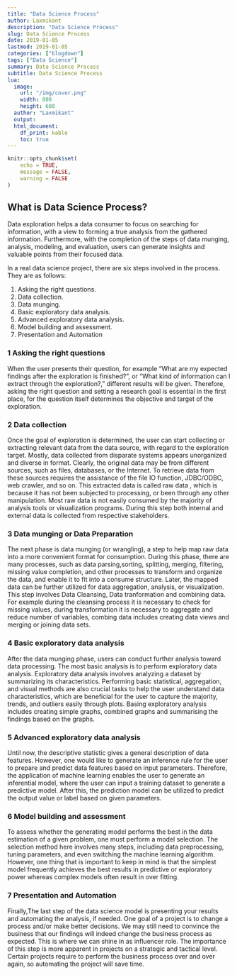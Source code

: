 ```yaml
---
title: "Data Science Process"
author: Laxmikant 
description: "Data Science Process"
slug: Data Science Process
date: 2019-01-05
lastmod: 2019-01-05
categories: ["blogdown"]
tags: ["Data Science"]
summary: Data Science Process
subtitle: Data Science Process
lua:
  image:
    url: "/img/cover.png"
    width: 800
    height: 600
  author: "Laxmikant"
  output:
  html_document:
    df_print: kable
    toc: true
---
```


<!--more-->


```r
knitr::opts_chunk$set(
	echo = TRUE,
	message = FALSE,
	warning = FALSE
)
```


## What is Data Science Process? 

Data exploration helps a data consumer to focus on searching for information, with a view to forming a true analysis from the gathered information. Furthermore, with the completion of the steps of data munging, analysis, modeling, and evaluation, users can generate insights and valuable points from their focused data.

In a real data science project, there are six steps involved in the
process. They are as follows:

1. Asking the right questions.
2. Data collection.
3. Data munging.
4. Basic exploratory data analysis.
5. Advanced exploratory data analysis.
6. Model building and assessment.
7. Presentation and Automation


### 1 Asking the right questions 

When the user presents their question, for example "What are my expected findings after the exploration is finished?", or "What kind of information can I extract through the
exploration?," different results will be given. Therefore, asking the right
question and setting a research goal is essential in the first place, for the question itself determines the objective and target of the exploration.


### 2 Data collection 

Once the goal of exploration is determined, the user can start collecting or extracting relevant data from the data source, with regard to the exploration target. Mostly, data collected from disparate systems appears unorganized and diverse in format. Clearly, the original data may be from different sources, such as files, databases, or the
Internet. To retrieve data from these sources requires the assistance of the file IO function, JDBC/ODBC, web crawler, and so on. This extracted data is called raw data , which is because it has not been subjected to processing, or been through any other manipulation. Most raw data is not easily consumed by the majority of analysis tools or visualization programs. During this step both internal and external data is collected from respective stakeholders.

### 3 Data munging or Data Preparation

The next phase is data munging (or wrangling), a step to help map raw data into a more convenient format for consumption. During this phase, there are many processes, such as data parsing,sorting, splitting, merging, filtering, missing value completion, and other processes to transform and organize the data, and enable it to fit into a consume structure. Later, the mapped data can be further utilized for data aggregation, analysis, or visualization. 
This step involves Data Cleansing, Data tranformation and combining data. For example during the cleansing process it is necessary to check for missing values, during transformation it is necessary to aggregate and reduce number of variables, combing data includes creating data views and merging or joining data sets.

### 4 Basic exploratory data analysis

After the data munging phase, users can conduct further analysis toward data processing. The most basic analysis is to perform exploratory data analysis. Exploratory data analysis involves analyzing a dataset by summarizing its characteristics. Performing basic statistical, aggregation, and visual methods are also crucial tasks to help the user understand data characteristics, which are beneficial for the user to capture the majority, trends, and outliers easily through plots. Basing exploratory analysis includes creating simple graphs, combined graphs and summarising the findings based on the graphs.

### 5 Advanced exploratory data analysis 

Until now, the descriptive statistic gives a general description of data features. However, one would like to generate an inference rule for the user to prepare and predict data features based on input parameters. Therefore, the application of machine learning enables the user to generate an inferential model, where the user can input a training dataset to generate a predictive model. After this, the prediction model can be utilized to predict the output value or label based on given parameters.

### 6 Model building and assessment 

To assess whether the generating model performs the best in the data estimation of a given problem, one must perform a model selection. The selection method here involves many
steps, including data preprocessing, tuning parameters, and even switching the machine learning algorithm. However, one thing that is important to keep in mind is that the simplest model frequently achieves the best results in predictive or exploratory power whereas complex models often result in over fitting. 


### 7 Presentation and Automation

Finally,The last step of the data science model is presenting your results and automating the analysis, if needed. One goal of a project is to change a process and/or make
better decisions. We may still need to convince the business that our findings
will indeed change the business process as expected. This is where we can
shine in as influencer role. The importance of this step is more apparent in
projects on a strategic and tactical level. Certain projects require to perform
the business process over and over again, so automating the project will
save time.
